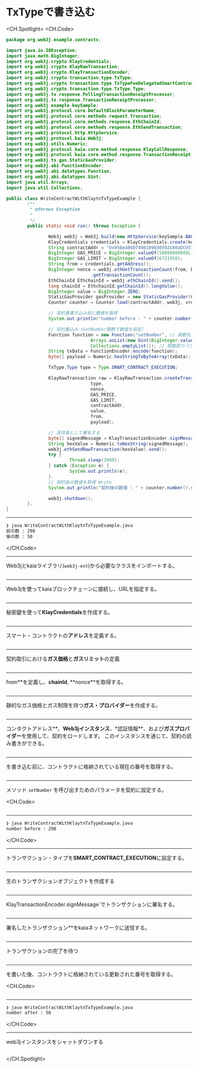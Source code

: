 # TxTypeで書き込む

<CH.Spotlight>
<CH.Code>

```java WriteContractWithKlaytnTxTypeExample.java
package org.web3j.example.contracts;

import java.io.IOException;
import java.math.BigInteger;
import org.web3j.crypto.KlayCredentials;
import org.web3j.crypto.KlayRawTransaction;
import org.web3j.crypto.KlayTransactionEncoder;
import org.web3j.crypto.transaction.type.TxType;
import org.web3j.crypto.transaction.type.TxTypeFeeDelegatedSmartContractExecution;
import org.web3j.crypto.transaction.type.TxType.Type;
import org.web3j.tx.response.PollingTransactionReceiptProcessor;
import org.web3j.tx.response.TransactionReceiptProcessor;
import org.web3j.example.keySample;
import org.web3j.protocol.core.DefaultBlockParameterName;
import org.web3j.protocol.core.methods.request.Transaction;
import org.web3j.protocol.core.methods.response.EthChainId;
import org.web3j.protocol.core.methods.response.EthSendTransaction;
import org.web3j.protocol.http.HttpService;
import org.web3j.protocol.kaia.Web3j;
import org.web3j.utils.Numeric;
import org.web3j.protocol.kaia.core.method.response.KlayCallResponse;
import org.web3j.protocol.kaia.core.method.response.TransactionReceipt;
import org.web3j.tx.gas.StaticGasProvider;
import org.web3j.abi.FunctionEncoder;
import org.web3j.abi.datatypes.Function;
import org.web3j.abi.datatypes.Uint;
import java.util.Arrays;
import java.util.Collections;

public class WriteContractWithKlaytnTxTypeExample {
        /**
         * @throws Exception
         *
         */
        public static void run() throws Exception {

                Web3j web3j = Web3j.build(new HttpService(keySample.BAOBAB_URL));
                KlayCredentials credentials = KlayCredentials.create(keySample.LEGACY_KEY_privkey);
                String contractAddr = "0x95Be48607498109030592C08aDC9577c7C2dD505";
                BigInteger GAS_PRICE = BigInteger.valueOf(50000000000L);
                BigInteger GAS_LIMIT = BigInteger.valueOf(6721950);
                String from = credentials.getAddress();
                BigInteger nonce = web3j.ethGetTransactionCount(from, DefaultBlockParameterName.LATEST).send()
                                .getTransactionCount();
                EthChainId EthchainId = web3j.ethChainId().send();
                long chainId = EthchainId.getChainId().longValue();
                BigInteger value = BigInteger.ZERO;
                StaticGasProvider gasProvider = new StaticGasProvider(GAS_PRICE, GAS_LIMIT);
                Counter counter = Counter.load(contractAddr, web3j, credentials.convertToCredentials(), gasProvider);

                // 契約書書き込み前に数値を取得
                System.out.println("number before : " + counter.number().send());

                // 契約書込み（setNumber関数で数値を設定）
                Function function = new Function("setNumber", // 関数名
                                Arrays.asList(new Uint(BigInteger.valueOf(50))), // 関数入力パラメータ
                                Collections.emptyList()); // 関数戻りパラメータ
                String txData = FunctionEncoder.encode(function);
                byte[] payload = Numeric.hexStringToByteArray(txData);

                TxType.Type type = Type.SMART_CONTRACT_EXECUTION;

                KlayRawTransaction raw = KlayRawTransaction.createTransaction(
                                type,
                                nonce,
                                GAS_PRICE,
                                GAS_LIMIT,
                                contractAddr,
                                value,
                                from,
                                payload);

                // 送信者として署名する
                byte[] signedMessage = KlayTransactionEncoder.signMessage(raw, chainId, credentials);
                String hexValue = Numeric.toHexString(signedMessage);
                web3j.ethSendRawTransaction(hexValue).send();
                try {
                        Thread.sleep(2000);
                } catch (Exception e) {
                        System.out.println(e);
                }.
                // 契約後の数値を取得 Write
                System.out.println("契約後の数値 : " + counter.number().send());

                web3j.shutdown();
        }.
}

```

---

```zsh output
❯ java WriteContractWithKlaytnTxTypeExample.java
前の数 : 298
後の数 : 50
```

</CH.Code>

---

Web3jとkaiaライブラリ(`web3j-ext`)から必要なクラスをインポートする。

```java WriteContractWithKlaytnTxTypeExample.java focus=1:28

```

---

Web3jを使ってkaiaブロックチェーンに接続し、URLを指定する。

```java WriteContractWithKlaytnTxTypeExample.java focus=37

```

---

秘密鍵を使って**KlayCredentials**を作成する。

```java WriteContractWithKlaytnTxTypeExample.java focus=38

```

---

スマート・コントラクトの**アドレス**を定義する。

```java WriteContractWithKlaytnTxTypeExample.java focus=39

```

---

契約取引における**ガス価格**と**ガスリミット**の定義

```java WriteContractWithKlaytnTxTypeExample.java focus=40:41

```

---

from**を定義し、**chainId**, **nonce\*\*を取得する。

```java WriteContractWithKlaytnTxTypeExample.java focus=42:46

```

---

静的なガス価格とガス制限を持つ**ガス・プロバイダー**を作成する。

```java WriteContractWithKlaytnTxTypeExample.java focus=48

```

---

コンタクトアドレス**、**Web3jインスタンス**、\*認証情報**、および**ガスプロバイダー**を使用して、契約をロードします。 このインスタンスを通じて、契約の読み書きができる。

```java WriteContractWithKlaytnTxTypeExample.java focus=43

```

---

を書き込む前に、コントラクトに格納されている現在の番号を取得する。

```java WriteContractWithKlaytnTxTypeExample.java focus=51:52

```

---

メソッド `setNumber` を呼び出すためのパラメータを契約に設定する。

<CH.Code>
```java WriteContractWithKlaytnTxTypeExample.java focus=54:59

````


---

```zsh output
❯ java WriteContractWithKlaytnTxTypeExample.java
number before : 298
````

</CH.Code>

---

トランザクション・タイプを**SMART_CONTRACT_EXECUTION**に設定する。

```java WriteContractWithKlaytnTxTypeExample.java focus=61

```

---

生のトランザクションオブジェクトを作成する

```java WriteContractWithKlaytnTxTypeExample.java focus=63:71

```

---

KlayTransactionEncoder.signMessage\`でトランザクションに署名する。

```java WriteContractWithKlaytnTxTypeExample.java focus=73:74

```

---

署名したトランザクション\*\*をkaiaネットワークに送信する。

```java WriteContractWithKlaytnTxTypeExample.java focus=75:76

```

---

トランザクションの完了を待つ

```java WriteContractWithKlaytnTxTypeExample.java focus=77:81

```

---

を書いた後、コントラクトに格納されている更新された番号を取得する。

<CH.Code>
```java WriteContractWithKlaytnTxTypeExample.java focus=82:83

````


---

```zsh output
❯ java WriteContractWithKlaytnTxTypeExample.java
number after : 50
````

</CH.Code>

---

web3jインスタンスをシャットダウンする

```java WriteContractWithKlaytnTxTypeExample.java focus=85

```

</CH.Spotlight>

